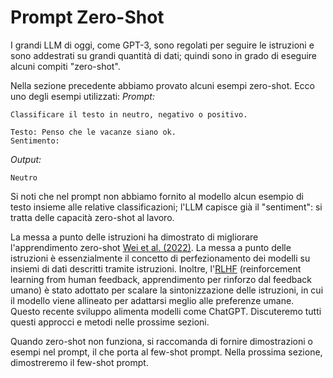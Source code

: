 # Prompt Zero-Shot
I grandi LLM di oggi, come GPT-3, sono regolati per seguire le istruzioni e sono addestrati su grandi quantità di dati; quindi sono in grado di eseguire alcuni compiti "zero-shot".

Nella sezione precedente abbiamo provato alcuni esempi zero-shot. Ecco uno degli esempi utilizzati:
*Prompt:*
```
Classificare il testo in neutro, negativo o positivo. 

Testo: Penso che le vacanze siano ok.
Sentimento:
```

*Output:*
```
Neutro
```

Si noti che nel prompt non abbiamo fornito al modello alcun esempio di testo insieme alle relative classificazioni; l'LLM capisce già il "sentiment": si tratta delle capacità zero-shot al lavoro.

La messa a punto delle istruzioni ha dimostrato di migliorare l'apprendimento zero-shot [Wei et al. (2022)](https://arxiv.org/pdf/2109.01652.pdf). La messa a punto delle istruzioni è essenzialmente il concetto di perfezionamento dei modelli su insiemi di dati descritti tramite istruzioni. Inoltre, l'[RLHF](https://arxiv.org/abs/1706.03741) (reinforcement learning from human feedback, apprendimento per rinforzo dal feedback umano) è stato adottato per scalare la sintonizzazione delle istruzioni, in cui il modello viene allineato per adattarsi meglio alle preferenze umane. Questo recente sviluppo alimenta modelli come ChatGPT. Discuteremo tutti questi approcci e metodi nelle prossime sezioni.

Quando zero-shot non funziona, si raccomanda di fornire dimostrazioni o esempi nel prompt, il che porta al few-shot prompt. Nella prossima sezione, dimostreremo il few-shot prompt.

